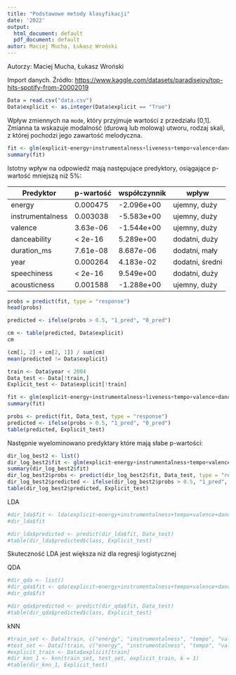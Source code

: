 ```yaml
---
title: "Podstawowe metody klasyfikacji"
date: '2022'
output:
  html_document: default
  pdf_document: default
autor: Maciej Mucha, Łukasz Wroński
---
```


Autorzy: Maciej Mucha, Łukasz Wroński

Import danych. Źródło: <https://www.kaggle.com/datasets/paradisejoy/top-hits-spotify-from-20002019>

```r
Data = read.csv("data.csv")
Data$explicit <- as.integer(Data$explicit == "True")
```

Wpływ zmiennych na `mode`, który przyjmuje wartości z przedziału [0,1]. Zmianna ta wskazuje modalność (durową lub molową) utworu, rodzaj skali, z której pochodzi jego zawartość melodyczna.

```r
fit <- glm(explicit~energy+instrumentalness+liveness+tempo+valence+danceability+duration_ms+year+popularity+loudness+speechiness+acousticness, family = binomial, data = Data)
summary(fit)
```

Istotny wpływ na odpowiedż mają następujące predyktory, osiągające p-wartość mniejszą niż 5%:

| Predyktor        | p-wartość | współczynnik | wpływ           |
|------------------|-----------|--------------|-----------------|
| energy           | 0.000475  | -2.096e+00   | ujemny, duży    |
| instrumentalness | 0.003038  | -5.583e+00   | ujemny, duży    |
| valence          | 3.63e-06  | -1.544e+00   | ujemny, duży    |
| danceability     | \< 2e-16  | 5.289e+00    | dodatni, duży   |
| duration_ms      | 7.61e-08  | 8.687e-06    | dodatni, mały   |
| year             | 0.000264  | 4.183e-02    | dodatni, średni |
| speechiness      | \< 2e-16  | 9.549e+00    | dodatni, duży   |
| acousticness     | 0.001588  | -1.288e+00   | ujemny, duży    |

```r
probs = predict(fit, type = "response")
head(probs)
```

```r
predicted <- ifelse(probs > 0.5, "1_pred", "0_pred")
```

```r
cm <- table(predicted, Data$explicit)
cm
```

```r
(cm[1, 2] + cm[2, 1]) / sum(cm)
mean(predicted != Data$explicit)
```

```r
train <- Data$year < 2004
Data_test <- Data[!train,]
Explicit_test <- Data$explicit[!train]
```

```r
fit <- glm(explicit~energy+instrumentalness+liveness+tempo+valence+danceability+duration_ms+year+popularity+loudness+speechiness+acousticness, family = binomial, data = Data, subset = train)
summary(fit)
```

```r
probs <- predict(fit, Data_test, type = "response")
predicted <- ifelse(probs > 0.5, "1_pred", "0_pred")
table(predicted, Explicit_test)
```

Następnie wyelominowano predyktary które mają słabe p-wartości:

```r
dir_log_best2 <- list()
dir_log_best2$fit <- glm(explicit~energy+instrumentalness+tempo+valence+danceability+duration_ms+year+acousticness, data = Data, subset = train)
summary(dir_log_best2$fit)
dir_log_best2$probs <- predict(dir_log_best2$fit, Data_test, type = "response")
dir_log_best2$predicted <- ifelse(dir_log_best2$probs > 0.5, "1_pred", "0_pred")
table(dir_log_best2$predicted, Explicit_test)
```

LDA

```r
#dir_lda$fit <- lda(explicit~energy+instrumentalness+tempo+valence+danceability+duration_ms+year+acousticness, data = Data, subset = train)
#dir_lda$fit
```

```r
#dir_lda$predicted <- predict(dir_lda$fit, Data_test)
#table(dir_lda$predicted$class, Explicit_test)
```

Skuteczność LDA jest większa niż dla regresji logistycznej

QDA

```r
#dir_qda <- list()
#dir_qda$fit <- qda(explicit~energy+instrumentalness+tempo+valence+danceability+duration_ms+year+acousticness, data = Data, subset = train)
#dir_qda$fit
```

```r
#dir_qda$predicted <- predict(dir_qda$fit, Data_test)
#table(dir_qda$predicted$class, Explicit_test)
```

kNN

```r
#train_set <- Data[train, c("energy", "instrumentalness", "tempo", "valence", "danceability", "year", "acousticness")]
#test_set <- Data[!train, c("energy", "instrumentalness", "tempo", "valence", "danceability", "year", "acousticness")]
#explicit_train <- Data$explicit[train]
#dir_knn_1 <- knn(train_set, test_set, explicit_train, k = 1)
#table(dir_knn_1, Explicit_test)
```
